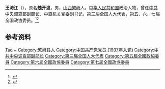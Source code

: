 '''王涛江'''（{{bd|1915年||1995年|1月15日|}}），原名'''魏开温'''，男，[[山西|山西]][[繁峙|繁峙]]人，[[中华人民共和国|中华人民共和国]]政治人物，曾任[[中共中央调查部|中共中央调查部]]副部长、[[中直机关党委|中直机关党委]]副书记，第三届全国人大代表，第五、六、七届全国政协委员。<ref>{{Cite book|title=历届全国政协委员人名辞典|author=|publisher=中国国际广播出版社|year=1996|isbn=9787507813746|location=北京|pages=286}}</ref><ref>{{Cite book|title=中华人民共和国职官志|author=何虎生, 李耀东, 向常福主编|publisher=中国社会出版社|year=2003|isbn=9787800883934|location=北京|pages=}}</ref>

== 参考资料 ==
{{reflist}}

{{中国人物小作品}}

{{Authority control}}
{{DEFAULTSORT:Wang王}}
[[Category:王姓|Tao]]
[[Category:魏姓|~]]
[[Category:繁峙县人|Category:繁峙县人]]
[[Category:中国共产党党员_(1937年入党)|Category:中国共产党党员 (1937年入党)]]
[[Category:中共中央调查部副部长|Category:中共中央调查部副部长]]
[[Category:第三届全国人大代表|Category:第三届全国人大代表]]
[[Category:第五屆全國政協委員|Category:第五屆全國政協委員]]
[[Category:第六屆全國政協委員|Category:第六屆全國政協委員]]
[[Category:第七屆全國政協委員|Category:第七屆全國政協委員]]